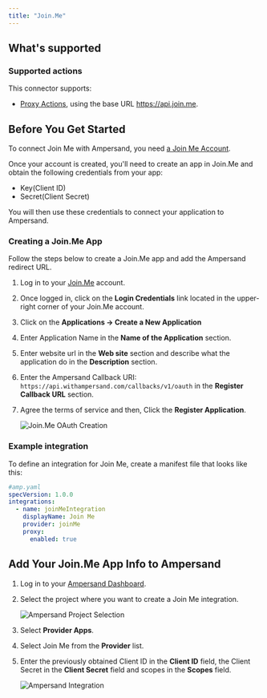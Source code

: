 ```yaml
---
title: "Join.Me"
---
```

## What's supported

### Supported actions

This connector supports:
- [Proxy Actions](/define-integrations/proxy-actions), using the base URL https://api.join.me.

## Before You Get Started

To connect Join Me with Ampersand, you need [a Join Me Account](https://api.join.me).

Once your account is created, you'll need to create an app in Join.Me and obtain the following credentials from your app:

- Key(Client ID)
- Secret(Client Secret)

You will then use these credentials to connect your application to Ampersand.

### Creating a Join.Me App

Follow the steps below to create a Join.Me app and add the Ampersand redirect URL.

1. Log in to your [Join.Me](https://developer.join.me/login) account.

2. Once logged in, click on the **Login Credentials** link located in the upper-right corner of your Join.Me account.

3. Click on the **Applications -> Create a New Application**

4. Enter Application Name in the **Name of the Application** section.

5. Enter website url in the **Web site** section and describe what the application do in the **Description** section.

6. Enter the Ampersand Callback URI: `https://api.withampersand.com/callbacks/v1/oauth` in the **Register Callback URL** section.

7. Agree the terms of service and then, Click the **Register Application**.

   ![Join.Me OAuth Creation](/images/provider-guides/joinMe_OAuth.gif)

### Example integration

To define an integration for Join Me, create a manifest file that looks like this:

```YAML
#amp.yaml
specVersion: 1.0.0
integrations: 
  - name: joinMeIntegration
    displayName: Join Me
    provider: joinMe
    proxy:
      enabled: true
```

## Add Your Join.Me App Info to Ampersand

1. Log in to your [Ampersand Dashboard](https://dashboard.withampersand.com).

2. Select the project where you want to create a Join Me integration.

   ![Ampersand Project Selection](/images/provider-guides/31a6a12-Ampersand.png)

3. Select **Provider Apps**.  

4. Select Join Me from the **Provider** list.

5. Enter the previously obtained Client ID in the **Client ID** field, the Client Secret in the **Client Secret** field and scopes in the **Scopes** field.

   ![Ampersand Integration](/images/provider-guides/joinMe.gif)